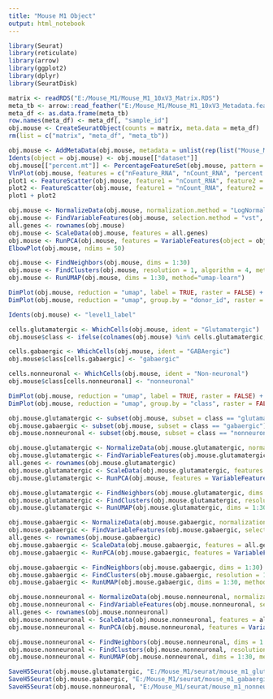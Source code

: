 ```yaml
---
title: "Mouse M1 Object"
output: html_notebook
---
```


```r

library(Seurat)
library(reticulate)
library(arrow)
library(ggplot2)
library(dplyr)
library(SeuratDisk)

matrix <- readRDS("E:/Mouse_M1/Mouse_M1_10xV3_Matrix.RDS")
meta_tb <- arrow::read_feather("E:/Mouse_M1/Mouse_M1_10xV3_Metadata.feather")
meta_df <- as.data.frame(meta_tb)
row.names(meta_df) <- meta_df[, "sample_id"]
obj.mouse <- CreateSeuratObject(counts = matrix, meta.data = meta_df)
rm(list = c("matrix", "meta_df", "meta_tb"))

```


```r

obj.mouse <- AddMetaData(obj.mouse, metadata = unlist(rep(list("Mouse_M1"), ncol(obj.mouse))), col.name = "dataset")
Idents(object = obj.mouse) <- obj.mouse[["dataset"]]
obj.mouse[["percent.mt"]] <- PercentageFeatureSet(obj.mouse, pattern = "^mt-")
VlnPlot(obj.mouse, features = c("nFeature_RNA", "nCount_RNA", "percent.mt"), ncol = 3)
plot1 <- FeatureScatter(obj.mouse, feature1 = "nCount_RNA", feature2 = "percent.mt")
plot2 <- FeatureScatter(obj.mouse, feature1 = "nCount_RNA", feature2 = "nFeature_RNA")
plot1 + plot2

```


```r

obj.mouse <- NormalizeData(obj.mouse, normalization.method = "LogNormalize", scale.factor = 10000)
obj.mouse <- FindVariableFeatures(obj.mouse, selection.method = "vst", nfeatures = 3000)
all.genes <- rownames(obj.mouse)
obj.mouse <- ScaleData(obj.mouse, features = all.genes)
obj.mouse <- RunPCA(obj.mouse, features = VariableFeatures(object = obj.mouse))
ElbowPlot(obj.mouse, ndims = 50)

```


```r

obj.mouse <- FindNeighbors(obj.mouse, dims = 1:30)
obj.mouse <- FindClusters(obj.mouse, resolution = 1, algorithm = 4, method = "igraph")
obj.mouse <- RunUMAP(obj.mouse, dims = 1:30, method="umap-learn")

```
```r

DimPlot(obj.mouse, reduction = "umap", label = TRUE, raster = FALSE) + NoLegend() + xlim(-15, 15) + ylim(-15, 15) + coord_equal()
DimPlot(obj.mouse, reduction = "umap", group.by = "donor_id", raster = FALSE) + xlim(-17, 13) + ylim(-18, 12) + coord_equal()

```

```r
Idents(obj.mouse) <- "level1_label"

cells.glutamatergic <- WhichCells(obj.mouse, ident = "Glutamatergic")
obj.mouse$class <- ifelse(colnames(obj.mouse) %in% cells.glutamatergic, "glutamatergic", "ambiguous")

cells.gabaergic <- WhichCells(obj.mouse, ident = "GABAergic")
obj.mouse$class[cells.gabaergic] <- "gabaergic"

cells.nonneuronal <- WhichCells(obj.mouse, ident = "Non-neuronal")
obj.mouse$class[cells.nonneuronal] <- "nonneuronal"
```


```r

DimPlot(obj.mouse, reduction = "umap", label = TRUE, raster = FALSE) + NoLegend() + xlim(-19, 19) + ylim(-19, 19) + coord_equal()
DimPlot(obj.mouse, reduction = "umap", group.by = "class", raster = FALSE) + xlim(-19, 19) + ylim(-19, 19) + coord_equal()

```
```r

obj.mouse.glutamatergic <- subset(obj.mouse, subset = class == "glutamatergic")
obj.mouse.gabaergic <- subset(obj.mouse, subset = class == "gabaergic")
obj.mouse.nonneuronal <- subset(obj.mouse, subset = class == "nonneuronal")

```


```r

obj.mouse.glutamatergic <- NormalizeData(obj.mouse.glutamatergic, normalization.method = "LogNormalize", scale.factor = 10000)
obj.mouse.glutamatergic <- FindVariableFeatures(obj.mouse.glutamatergic, selection.method = "vst", nfeatures = 3000)
all.genes <- rownames(obj.mouse.glutamatergic)
obj.mouse.glutamatergic <- ScaleData(obj.mouse.glutamatergic, features = all.genes)
obj.mouse.glutamatergic <- RunPCA(obj.mouse, features = VariableFeatures(object = obj.mouse.glutamatergic))

obj.mouse.glutamatergic <- FindNeighbors(obj.mouse.glutamatergic, dims = 1:30)
obj.mouse.glutamatergic <- FindClusters(obj.mouse.glutamatergic, resolution = 1, algorithm = 4, method = "igraph")
obj.mouse.glutamatergic <- RunUMAP(obj.mouse.glutamatergic, dims = 1:30, method="umap-learn")

```


```r

obj.mouse.gabaergic <- NormalizeData(obj.mouse.gabaergic, normalization.method = "LogNormalize", scale.factor = 10000)
obj.mouse.gabaergic <- FindVariableFeatures(obj.mouse.gabaergic, selection.method = "vst", nfeatures = 3000)
all.genes <- rownames(obj.mouse.gabaergic)
obj.mouse.gabaergic <- ScaleData(obj.mouse.gabaergic, features = all.genes)
obj.mouse.gabaergic <- RunPCA(obj.mouse.gabaergic, features = VariableFeatures(object = obj.mouse.gabaergic))

obj.mouse.gabaergic <- FindNeighbors(obj.mouse.gabaergic, dims = 1:30)
obj.mouse.gabaergic <- FindClusters(obj.mouse.gabaergic, resolution = 1.1, algorithm = 4, method = "igraph")
obj.mouse.gabaergic <- RunUMAP(obj.mouse.gabaergic, dims = 1:30, method="umap-learn")

```


```r

obj.mouse.nonneuronal <- NormalizeData(obj.mouse.nonneuronal, normalization.method = "LogNormalize", scale.factor = 10000)
obj.mouse.nonneuronal <- FindVariableFeatures(obj.mouse.nonneuronal, selection.method = "vst", nfeatures = 3000)
all.genes <- rownames(obj.mouse.nonneuronal)
obj.mouse.nonneuronal <- ScaleData(obj.mouse.nonneuronal, features = all.genes)
obj.mouse.nonneuronal <- RunPCA(obj.mouse.nonneuronal, features = VariableFeatures(object = obj.mouse.nonneuronal))

obj.mouse.nonneuronal <- FindNeighbors(obj.mouse.nonneuronal, dims = 1:30)
obj.mouse.nonneuronal <- FindClusters(obj.mouse.nonneuronal, resolution = 1, algorithm = 4, method = "igraph")
obj.mouse.nonneuronal <- RunUMAP(obj.mouse.nonneuronal, dims = 1:30, method="umap-learn")

```


```r

SaveH5Seurat(obj.mouse.glutamatergic, "E:/Mouse_M1/seurat/mouse_m1_glutamatergic_raw.h5seurat", overwrite = TRUE, verbose = TRUE)
SaveH5Seurat(obj.mouse.gabaergic, "E:/Mouse_M1/seurat/mouse_m1_gabaergic_raw.h5seurat", overwrite = TRUE, verbose = TRUE)
SaveH5Seurat(obj.mouse.nonneuronal, "E:/Mouse_M1/seurat/mouse_m1_nonneuronal_raw.h5seurat", overwrite = TRUE, verbose = TRUE)

```

